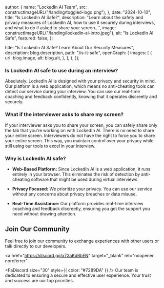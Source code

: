

  author: {
    name: "LockedIn AI Team",
    src: constructImageURL("/landing/toggled-logo.png"),
  },
  date: "2024-10-10",
  title: "Is LockedIn AI Safe?",
  description:
    "Learn about the safety and privacy measures of LockedIn AI, how to use it securely during interviews, and what to do if asked to share your screen...",
  image: constructImageURL("/landing/lockedin-ai-intro.jpeg"),
  alt: "Is LockedIn AI Safe",
  featured: false,
};

  title: "Is LockedIn AI Safe? Learn About Our Security Measures",
  description: blog.description,
  path: "/is-it-safe",
  openGraph: {
    images: [
      {
        url: blog.image,
        alt: blog.alt,
      },
    ],
  },
});


### Is LockedIn AI safe to use during an interview?

Absolutely. LockedIn AI is designed with your privacy and security in mind. Our platform is a web application, which means no anti-cheating tools can detect our service during your interview. You can use our real-time coaching and feedback confidently, knowing that it operates discreetly and securely.

### What if the interviewer asks to share my screen?

If your interviewer asks you to share your screen, you can safely share only the tab that you're working on with LockedIn AI. There is no need to share your entire screen. Interviewers do not have the right to force you to share your entire screen. This way, you maintain control over your privacy while still using our tools to excel in your interview.

### Why is LockedIn AI safe?

- **Web-Based Platform:** Since LockedIn AI is a web application, it runs entirely in your browser. This eliminates the risk of detection by anti-cheating software that might be used during virtual interviews.

- **Privacy Focused:** We prioritize your privacy. You can use our service without any concerns about privacy breaches or data misuse.

- **Real-Time Assistance:** Our platform provides real-time interview coaching and feedback discreetly, ensuring you get the support you need without drawing attention.

## Join Our Community

Feel free to join our community to exchange experiences with other users or talk directly to our developers.

<a
  href="https://discord.gg/x7XaKdBbEN"
  target="_blank"
  rel="noopener noreferrer"
>
  <FaDiscord size="30" style={{ color: "#7289DA" }} />
</a>
Our team is dedicated to ensuring a secure and effective user experience. Your
trust and success are our top priorities.
